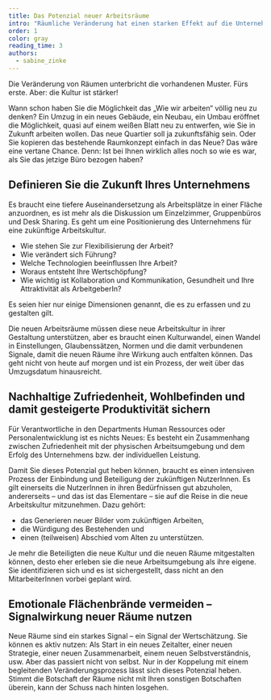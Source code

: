 ```yaml
---
title: Das Potenzial neuer Arbeitsräume
intro: "Räumliche Veränderung hat einen starken Effekt auf die Unternehmenskultur, aber neue Räume alleine schaffen noch keine Kulturveränderung. Arbeitsräume – die Gestaltung der Arbeitsplätze, deren Anordnung, Treffpunkte, Gänge und Wege – reflektieren die Werte des Unternehmens und formen Verhaltens- und Interaktionsmuster mit."
order: 1
color: gray
reading_time: 3
authors:
  - sabine_zinke
---
```


Die Veränderung von Räumen unterbricht die vorhandenen Muster. Fürs erste. Aber: die Kultur ist stärker!

Wann schon haben Sie die Möglichkeit das „Wie wir arbeiten“ völlig neu zu denken? Ein Umzug in ein neues Gebäude, ein Neubau, ein Umbau eröffnet die Möglichkeit, quasi auf einem weißen Blatt neu zu entwerfen, wie Sie in Zukunft arbeiten wollen. Das neue Quartier soll ja zukunftsfähig sein. Oder Sie kopieren das bestehende Raumkonzept einfach in das Neue? Das wäre eine vertane Chance. Denn: Ist bei Ihnen wirklich alles noch so wie es war, als Sie das jetzige Büro bezogen haben?

## Definieren Sie die Zukunft Ihres Unternehmens

Es braucht eine tiefere Auseinandersetzung als Arbeitsplätze in einer Fläche anzuordnen, es ist mehr als die Diskussion um Einzelzimmer, Gruppenbüros und Desk Sharing. Es geht um eine Positionierung des Unternehmens für eine zukünftige Arbeitskultur.

- Wie stehen Sie zur Flexibilisierung der Arbeit?
- Wie verändert sich Führung?
- Welche Technologien beeinflussen Ihre Arbeit?
- Woraus entsteht Ihre Wertschöpfung?
- Wie wichtig ist Kollaboration und Kommunikation, Gesundheit und Ihre Attraktivität als ArbeitgeberIn?

Es seien hier nur einige Dimensionen genannt, die es zu erfassen und zu gestalten gilt.

Die neuen Arbeitsräume müssen diese neue Arbeitskultur in ihrer Gestaltung unterstützen, aber es braucht einen Kulturwandel, einen Wandel in Einstellungen, Glaubenssätzen, Normen und die damit verbundenen Signale, damit die neuen Räume ihre Wirkung auch entfalten können. Das geht nicht von heute auf morgen und ist ein Prozess, der weit über das Umzugsdatum hinausreicht.

## Nachhaltige Zufriedenheit, Wohlbefinden und damit gesteigerte Produktivität sichern

Für Verantwortliche in den Departments Human Ressources oder Personalentwicklung ist es nichts Neues:
Es besteht ein Zusammenhang zwischen Zufriedenheit mit der physischen Arbeitsumgebung und dem Erfolg des Unternehmens bzw. der individuellen Leistung.

Damit Sie dieses Potenzial gut heben können, braucht es einen intensiven Prozess der Einbindung und Beteiligung der zukünftigen NutzerInnen. Es gilt einerseits die NutzerInnen in ihren Bedürfnissen gut abzuholen, andererseits – und das ist das Elementare – sie auf die Reise in die neue Arbeitskultur mitzunehmen. Dazu gehört:

- das Generieren neuer Bilder vom zukünftigen Arbeiten,
- die Würdigung des Bestehenden und
- einen (teilweisen) Abschied vom Alten zu unterstützen.

Je mehr die Beteiligten die neue Kultur und die neuen Räume mitgestalten können, desto eher erleben sie die neue Arbeitsumgebung als ihre eigene. Sie identifizieren sich und es ist sichergestellt, dass nicht an den MitarbeiterInnen vorbei geplant wird.

## Emotionale Flächenbrände vermeiden – Signalwirkung neuer Räume nutzen

Neue Räume sind ein starkes Signal – ein Signal der Wertschätzung. Sie können es aktiv nutzen: Als Start in ein neues Zeitalter, einer neuen Strategie, einer neuen Zusammenarbeit, einem neuen Selbstverständnis, usw. Aber das passiert nicht von selbst. Nur in der Koppelung mit einem begleitenden Veränderungsprozess lässt sich dieses Potenzial heben. Stimmt die Botschaft der Räume nicht mit Ihren sonstigen Botschaften überein, kann der Schuss nach hinten losgehen.
